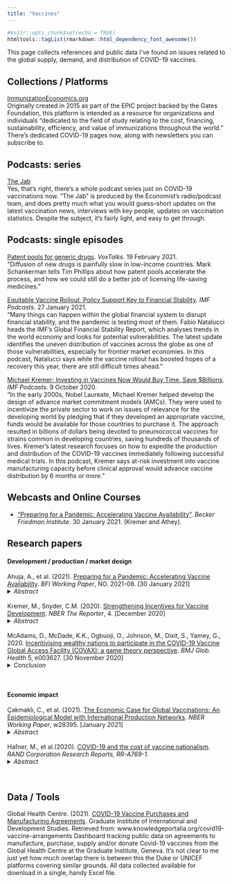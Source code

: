 ```yaml
---
title: "Vaccines"
---
```

```r
#knitr::opts_chunk$set(echo = TRUE)
htmltools::tagList(rmarkdown::html_dependency_font_awesome())
```

This page collects references and public data I've found on issues related to the global supply, demand, and distribution of COVID-19 vaccines. 

## Collections / Platforms

[ImmunizationEconomics.org](http://immunizationeconomics.org/)  
Originally created in 2015 as part of the EPIC project backed by the Gates Foundation, this platform is intended as a resource for organizations and individuals "dedicated to the field of study relating to the cost, financing, sustainability, efficiency, and value of immunizations throughout the world." There's dedicated COVID-19 pages now, along with newsletters you can subscribe to.  

    
## Podcasts: series  

[The Jab](https://www.economist.com/podcasts/2021/02/22/the-jab-a-new-podcast-from-the-economist)    
Yes, that's right, there's a whole podcast series just on COVID-19 vaccinations now. "The Jab" is produced by the Economist's radio/podcast team, and does pretty much what you would guess--short updates on the latest vaccination news, interviews with key people, updates on vaccination statistics. Despite the subject, it's fairly light, and easy to get through.  

  
## Podcasts: single episodes  

[Patent pools for generic drugs](https://voxeu.org/vox-talks/patent-pools-generic-drugs). *VoxTalks*. 19 February 2021.  
"Diffusion of new drugs is painfully slow in low-income countries. Mark Schankerman tells Tim Phillips about how patent pools accelerate the process, and how we could still do a better job of licensing life-saving medicines."

[Equitable Vaccine Rollout, Policy Support Key to Financial Stability](https://www.imf.org/en/News/Podcasts/All-Podcasts/2021/01/26/gfsr-update). *IMF Podcasts*. 27 January 2021.  
"Many things can happen within the global financial system to disrupt financial stability, and the pandemic is testing most of them. Fabio Natalucci heads the IMF's Global Financial Stability Report, which analyses trends in the world economy and looks for potential vulnerabilities. The latest update identifies the uneven distribution of vaccines across the globe as one of those vulnerabilities, especially for frontier market economies. In this podcast, Natalucci says while the vaccine rollout has boosted hopes of a recovery this year, there are still difficult times ahead."
  
[Michael Kremer: Investing in Vaccines Now Would Buy Time, Save $Billions](https://www.imf.org/en/News/Podcasts/All-Podcasts/2020/10/09/michael-kremer). *IMF Podcasts.* 9 October 2020.    
"In the early 2000s, Nobel Laureate, Michael Kremer helped develop the design of advance market commitment models (AMCs). They were used to incentivize the private sector to work on issues of relevance for the developing world by pledging that if they developed an appropriate vaccine, funds would be available for those countries to purchase it. The approach resulted in billions of dollars being devoted to pneumococcal vaccines for strains common in developing countries, saving hundreds of thousands of lives. Kremer's latest research focuses on how to expedite the production and distribution of the COVID-19 vaccines immediately following successful medical trials. In this podcast, Kremer says at-risk investment into vaccine manufacturing capacity before clinical approval would advance vaccine distribution by 6 months or more."  

  
## Webcasts and Online Courses  
    
* ["Preparing for a Pandemic: Accelerating Vaccine Availability"](https://bfi.uchicago.edu/insight/multimedia/preparing-for-a-pandemic-accelerating-vaccine-availability/). *Becker Friedman Institute.* 30 January 2021. (Kremer and Athey).   

  
<!-- ## Reports   -->

  
## Research papers

#### **Development / production / market design**

Ahuja, A., et al. (2021). [Preparing for a Pandemic: Accelerating Vaccine Availability](https://bfi.uchicago.edu/working-paper/preparing-for-a-pandemic-accelerating-vaccine-availability/). *BFI Working Paper*, NO. 2021-08. [30 January 2021]
<details>
  <summary>*Abstract*</summary>
Vaccinating the world’s population quickly in a pandemic has enormous health and economic benefits. We analyze the problem faced by governments in determining the scale and structure of procurement for vaccines. We analyze alternative approaches to procurement, arguing that buyers should directly fund manufacturing capacity and shoulder most of the risk of failure, while maintaining some direct incentives for speed. We analyzed the optimal portfolio of vaccine investments for countries with different characteristics as well as the implications for international cooperation. Our analysis, considered in light of the experience of 2020, suggests lessons for future pandemics.  
</details>
<br>
Kremer, M., Snyder, C.M. (2020). [Strengthening Incentives for Vaccine Development](https://www.nber.org/reporter/2020number4/strengthening-incentives-vaccine-development). *NBER The Reporter*, 4. [December 2020]  
<details>
  <summary>*Abstract*</summary>
Along with improvements in sanitation and nutrition, vaccines have been given credit for substantial reductions in illness and death. Yet the level of research activity devoted to developing new vaccines, at least prior to COVID-19, raises concerns about whether the incentives to develop vaccines are commensurate with the benefits derived from them. Figure 1 shows counts of Phase 3 clinical trials registered annually from 2006 to 2019 by the National Institutes of Health. The number of vaccine trials (left scale), averaging about 75 per year for infectious diseases, is overshadowed by drug trials (right scale), averaging about 1,950 per year. Annual trials for infectious-disease vaccines trend sharply downward compared with the relatively constant number for drugs and for cancer vaccines. </details>
<br>
McAdams, D., McDade, K.K., Ogbuoji, O., Johnson, M., Dixit, S., Yamey, G., 2020. [Incentivising wealthy nations to participate in the COVID-19 Vaccine Global Access Facility (COVAX): a game theory perspective](https://doi.org/10.1136/bmjgh-2020-003627). *BMJ Glob. Health* 5, e003627. [30 November 2020]  
<details>  
  <summary>*Conclusion*</summary>
The proliferation of bilateral deals between richer nations and COVID-19 vaccine manufacturers is a major threat to ensuring global distribution of vaccines and to achieving herd immunity at a global scale. Such deals cannot be stopped, but insights from a game theory analysis suggest ways in which these deals could be configured to potentially improve the global supply of vaccines, by increasing fungibility of investments, enhancing supply-chain harmonisation and articulating principles for such deals.  
</details>  
<br>
  
#### **Economic impact**

Çakmaklı, C., et al. (2021). [The Economic Case for Global Vaccinations: An Epidemiological Model with International Production Networks](https://www.nber.org/papers/w28395). *NBER Working Paper*, w28395. [January 2021]    
<details>
  <summary>*Abstract*</summary>
COVID-19 pandemic had a devastating effect on both lives and livelihoods in 2020. The arrival of effective vaccines can be a major game changer. However, vaccines are in short supply as of early 2021 and most of them are reserved for the advanced economies. We show that the global GDP loss of not inoculating all the countries, relative to a counterfactual of global vaccinations, is higher than the cost of manufacturing and distributing vaccines globally. We use an economic-epidemiological framework that combines a SIR model with international production and trade networks. Based on this framework, we estimate the costs for 65 countries and 35 sectors. Our estimates suggest that up to 49 percent of the global economic costs of the pandemic in 2021 are borne by the advanced economies even if they achieve universal vaccination in their own countries.  
</details>
<br>
Hafner, M., et al.(2020). [COVID-19 and the cost of vaccine nationalism](https://www.rand.org/pubs/research_reports/RRA769-1.html). *RAND Corporation Research Reports, RR-A769-1.*  
<details>
  <summary>*Abstract*</summary>
Experience shows that, in response to pandemics, national governments tend to follow their own interests instead of pursuing a more globally coordinated approach. This nationalistic behaviour could have negative consequences on how well the COVID-19 global pandemic is managed and contained. A situation in which countries push to get first access to a supply of vaccines, potentially hoarding key components for vaccine production, has been commonly referred to as 'vaccine nationalism'. This report examines how the management of the COVID-19 crisis may be affected by vaccine nationalism and what the associated economic cost would be of inequitable access to vaccines across countries.  
</details>
<br>
<!-- #### **Allocation / Distribution** -->

  
## Data / Tools 
  
Global Health Centre. (2021). [COVID-19 Vaccine Purchases and Manufacturing Agreements](www.knowledgeportalia.org/covid19-vaccine-arrangements). Graduate Institute of International and Development Studies. Retrieved from: www.knowledgeportalia.org/covid19-vaccine-arrangements
Dashboard tracking public data on agreements to manufacture, purchase, supply and/or donate Covid-19 vaccines from the Global Health Centre at the Graduate Institute, Geneva. It's not clear to me just yet how much overlap there is between this the Duke or UNICEF platforms covering similar grounds. All data collected available for download in a single, handy Excel file. 


<!-- ## Accounts to follow -->

<!-- * [Susan Athey](https://www.gsb.stanford.edu/faculty-research/faculty/susan-athey) (Stanford) [<i class="fa fa-twitter"></i> ](https://twitter.com/susan_athey)   -->

<!-- * [Alexandre Belloni](https://faculty.fuqua.duke.edu/~abn5/belloni-index.html) (Duke)   -->

<!-- * [Victor Chernozhukov](http://www.mit.edu/~vchern/) (MIT)   -->
